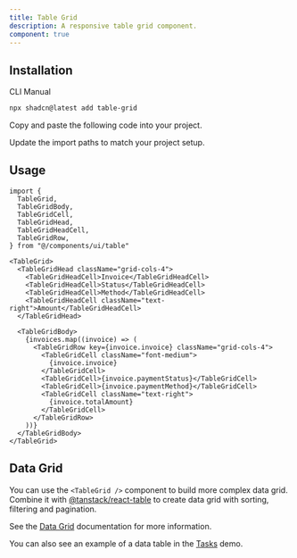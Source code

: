 ```yaml
---
title: Table Grid
description: A responsive table grid component.
component: true
---
```


<ComponentPreview name="table-grid-demo" description="A table component." />

## Installation

<Tabs defaultValue="cli">

<TabsList>
  <TabsTrigger value="cli">CLI</TabsTrigger>
  <TabsTrigger value="manual">Manual</TabsTrigger>
</TabsList>
<TabsContent value="cli">

```bash
npx shadcn@latest add table-grid
```

</TabsContent>

<TabsContent value="manual">

<Steps>

<Step>Copy and paste the following code into your project.</Step>

<ComponentSource name="table-grid" />

<Step>Update the import paths to match your project setup.</Step>

</Steps>

</TabsContent>

</Tabs>

## Usage

```tsx
import {
  TableGrid,
  TableGridBody,
  TableGridCell,
  TableGridHead,
  TableGridHeadCell,
  TableGridRow,
} from "@/components/ui/table"
```

```tsx
<TableGrid>
  <TableGridHead className="grid-cols-4">
    <TableGridHeadCell>Invoice</TableGridHeadCell>
    <TableGridHeadCell>Status</TableGridHeadCell>
    <TableGridHeadCell>Method</TableGridHeadCell>
    <TableGridHeadCell className="text-right">Amount</TableGridHeadCell>
  </TableGridHead>

  <TableGridBody>
    {invoices.map((invoice) => (
      <TableGridRow key={invoice.invoice} className="grid-cols-4">
        <TableGridCell className="font-medium">
          {invoice.invoice}
        </TableGridCell>
        <TableGridCell>{invoice.paymentStatus}</TableGridCell>
        <TableGridCell>{invoice.paymentMethod}</TableGridCell>
        <TableGridCell className="text-right">
          {invoice.totalAmount}
        </TableGridCell>
      </TableGridRow>
    ))}
  </TableGridBody>
</TableGrid>
```

## Data Grid

You can use the `<TableGrid />` component to build more complex data grid. Combine it with [@tanstack/react-table](https://tanstack.com/table/v8) to create data grid with sorting, filtering and pagination.

See the [Data Grid](/docs/components/data-grid) documentation for more information.

You can also see an example of a data table in the [Tasks](/examples/tasks) demo.

